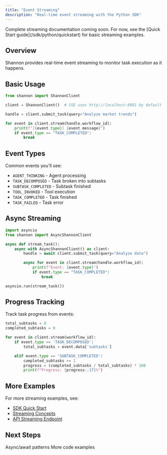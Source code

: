 ```yaml
---
title: "Event Streaming"
description: "Real-time event streaming with the Python SDK"
---
```


<Note>
Complete streaming documentation coming soon. For now, see the [Quick Start guide](/sdk/python/quickstart) for basic streaming examples.
</Note>

## Overview

Shannon provides real-time event streaming to monitor task execution as it happens.

## Basic Usage

```python
from shannon import ShannonClient

client = ShannonClient()  # SSE uses http://localhost:8081 by default

handle = client.submit_task(query="Analyze market trends")

for event in client.stream(handle.workflow_id):
    print(f"[{event.type}] {event.message}")
    if event.type == "TASK_COMPLETED":
        break
```

## Event Types

Common events you'll see:
- `AGENT_THINKING` - Agent processing
- `TASK_DECOMPOSED` - Task broken into subtasks
- `SUBTASK_COMPLETED` - Subtask finished
- `TOOL_INVOKED` - Tool execution
- `TASK_COMPLETED` - Task finished
- `TASK_FAILED` - Task error

## Async Streaming

```python
import asyncio
from shannon import AsyncShannonClient

async def stream_task():
    async with AsyncShannonClient() as client:
        handle = await client.submit_task(query="Analyze data")

        async for event in client.stream(handle.workflow_id):
            print(f"Event: {event.type}")
            if event.type == "TASK_COMPLETED":
                break

asyncio.run(stream_task())
```

## Progress Tracking

Track task progress from events:

```python
total_subtasks = 0
completed_subtasks = 0

for event in client.stream(workflow_id):
    if event.type == 'TASK_DECOMPOSED':
        total_subtasks = event.data['subtasks']

    elif event.type == 'SUBTASK_COMPLETED':
        completed_subtasks += 1
        progress = (completed_subtasks / total_subtasks) * 100
        print(f"Progress: {progress:.1f}%")
```

## More Examples

For more streaming examples, see:
- [SDK Quick Start](/sdk/python/quickstart)
- [Streaming Concepts](/quickstart/concepts/streaming)
- [API Streaming Endpoint](/api/endpoints/stream-task)

## Next Steps

<CardGroup cols={2}>
  <Card title="Async Usage" icon="bolt" href="/sdk/python/async-usage">
    Async/await patterns
  </Card>
  <Card title="Examples" icon="code" href="/sdk/python/examples">
    More code examples
  </Card>
</CardGroup>
